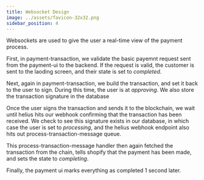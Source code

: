 ```yaml
---
title: Websocket Design
image: ../assets/favicon-32x32.png
sidebar_position: 4
---
```


Websockets are used to give the user a real-time view of the payment process.

First, in payment-transaction, we validate the basic payemnt request sent from the payment-ui to the backend. If the request is valid, the customer is sent to the laoding screen, and their state is set to _completed_.

Next, again in payment-transaction, we build the transaction, and set it back to the user to sign. During this time, the user is at _approving_. We also store the transaction signature in the database

Once the user signs the transaction and sends it to the blockchain, we wait until helius hits our webhook confirming that the transaction has been received. We check to see this signature exists in our database, in which case the user is set to _processing_, and the helius webhook endpoint also hits out process-transaction-message queue.

This process-transaction-message handler then again fetched the transaction from the chain, tells shopify that the payment has been made, and sets the state to _completing_.

Finally, the payment ui marks everything as completed 1 second later.
